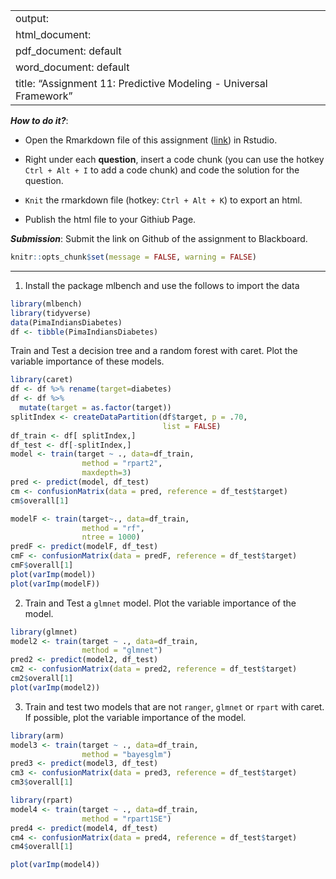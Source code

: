 
---
output: 
  html_document:
  pdf_document: default
  word_document: default
title: "Assignment 11: Predictive Modeling - Universal Framework"
---

***How to do it?***: 

- Open the Rmarkdown file of this assignment ([link](assignment11.Rmd)) in Rstudio. 

- Right under each **question**, insert  a code chunk (you can use the hotkey `Ctrl + Alt + I` to add a code chunk) and code the solution for the question. 

- `Knit` the rmarkdown file (hotkey: `Ctrl + Alt + K`) to export an html.  

-  Publish the html file to your Githiub Page. 

***Submission***: Submit the link on Github of the assignment to Blackboard.

```r
knitr::opts_chunk$set(message = FALSE, warning = FALSE)
```


-------

1. Install the package mlbench and use the follows to import the data

```r
library(mlbench)
library(tidyverse)
data(PimaIndiansDiabetes)
df <- tibble(PimaIndiansDiabetes)
```

Train and Test a decision tree and a random forest with caret. Plot the variable importance of these models. 

```r
library(caret)
df <- df %>% rename(target=diabetes)
df <- df %>% 
  mutate(target = as.factor(target))
splitIndex <- createDataPartition(df$target, p = .70, 
                                  list = FALSE)
df_train <- df[ splitIndex,]
df_test <- df[-splitIndex,]
model <- train(target ~ ., data=df_train, 
                method = "rpart2",
                maxdepth=3)
pred <- predict(model, df_test)
cm <- confusionMatrix(data = pred, reference = df_test$target)
cm$overall[1]

modelF <- train(target~., data=df_train, 
                method = "rf",
                ntree = 1000) 
predF <- predict(modelF, df_test)
cmF <- confusionMatrix(data = predF, reference = df_test$target)
cmF$overall[1]
plot(varImp(model))
plot(varImp(modelF))
```

2. Train and Test a `glmnet` model. Plot the variable importance of the model. 

```r
library(glmnet)
model2 <- train(target ~ ., data=df_train, 
                method = "glmnet")
pred2 <- predict(model2, df_test)
cm2 <- confusionMatrix(data = pred2, reference = df_test$target)
cm2$overall[1]
plot(varImp(model2))
```

3. Train and test two models that are not `ranger`, `glmnet` or `rpart`  with caret. If possible, plot the variable importance of the model. 

```r
library(arm)
model3 <- train(target ~ ., data=df_train, 
                method = "bayesglm")
pred3 <- predict(model3, df_test)
cm3 <- confusionMatrix(data = pred3, reference = df_test$target)
cm3$overall[1]

library(rpart)
model4 <- train(target ~ ., data=df_train, 
                method = "rpart1SE")
pred4 <- predict(model4, df_test)
cm4 <- confusionMatrix(data = pred4, reference = df_test$target)
cm4$overall[1]

plot(varImp(model4))
```